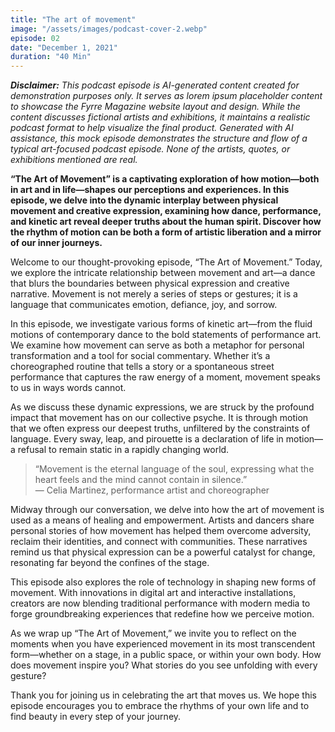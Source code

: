 ```yaml
---
title: "The art of movement"
image: "/assets/images/podcast-cover-2.webp"
episode: 02
date: "December 1, 2021"
duration: "40 Min"
---
```


_**Disclaimer:** This podcast episode is AI-generated content created for demonstration purposes only. It serves as lorem ipsum placeholder content to showcase the Fyrre Magazine website layout and design. While the content discusses fictional artists and exhibitions, it maintains a realistic podcast format to help visualize the final product. Generated with AI assistance, this mock episode demonstrates the structure and flow of a typical art-focused podcast episode. None of the artists, quotes, or exhibitions mentioned are real._

**“The Art of Movement” is a captivating exploration of how motion—both in art and in life—shapes our perceptions and experiences. In this episode, we delve into the dynamic interplay between physical movement and creative expression, examining how dance, performance, and kinetic art reveal deeper truths about the human spirit. Discover how the rhythm of motion can be both a form of artistic liberation and a mirror of our inner journeys.**

Welcome to our thought-provoking episode, “The Art of Movement.” Today, we explore the intricate relationship between movement and art—a dance that blurs the boundaries between physical expression and creative narrative. Movement is not merely a series of steps or gestures; it is a language that communicates emotion, defiance, joy, and sorrow.

In this episode, we investigate various forms of kinetic art—from the fluid motions of contemporary dance to the bold statements of performance art. We examine how movement can serve as both a metaphor for personal transformation and a tool for social commentary. Whether it’s a choreographed routine that tells a story or a spontaneous street performance that captures the raw energy of a moment, movement speaks to us in ways words cannot.

As we discuss these dynamic expressions, we are struck by the profound impact that movement has on our collective psyche. It is through motion that we often express our deepest truths, unfiltered by the constraints of language. Every sway, leap, and pirouette is a declaration of life in motion—a refusal to remain static in a rapidly changing world.

> “Movement is the eternal language of the soul, expressing what the heart feels and the mind cannot contain in silence.”  
> — Celia Martinez, performance artist and choreographer

Midway through our conversation, we delve into how the art of movement is used as a means of healing and empowerment. Artists and dancers share personal stories of how movement has helped them overcome adversity, reclaim their identities, and connect with communities. These narratives remind us that physical expression can be a powerful catalyst for change, resonating far beyond the confines of the stage.

This episode also explores the role of technology in shaping new forms of movement. With innovations in digital art and interactive installations, creators are now blending traditional performance with modern media to forge groundbreaking experiences that redefine how we perceive motion.

As we wrap up “The Art of Movement,” we invite you to reflect on the moments when you have experienced movement in its most transcendent form—whether on a stage, in a public space, or within your own body. How does movement inspire you? What stories do you see unfolding with every gesture?

Thank you for joining us in celebrating the art that moves us. We hope this episode encourages you to embrace the rhythms of your own life and to find beauty in every step of your journey.
